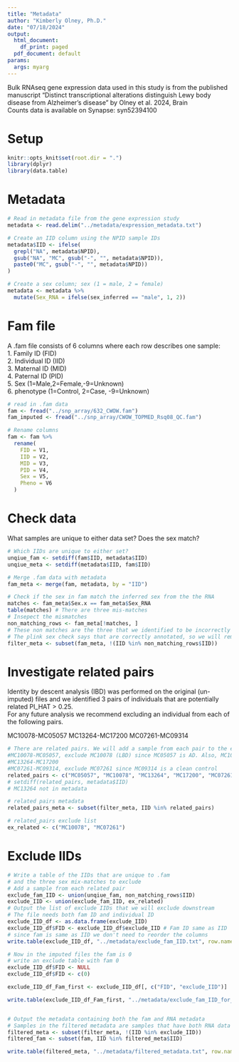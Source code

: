 ```yaml
---
title: "Metadata"
author: "Kimberly Olney, Ph.D."
date: "07/18/2024"
output:
  html_document:
    df_print: paged
  pdf_document: default
params:
  args: myarg
---
```


Bulk RNAseq gene expression data used in this study is from the published manuscript "Distinct transcriptional alterations distinguish Lewy body disease from Alzheimer’s disease" by Olney et al. 2024, Brain\
Counts data is available on Synapse: syn52394100\

# Setup
```r
knitr::opts_knit$set(root.dir = ".")
library(dplyr)
library(data.table)
```

# Metadata
```r
# Read in metadata file from the gene expression study
metadata <- read.delim("../metadata/expression_metadata.txt")

# Create an IID column using the NPID sample IDs
metadata$IID <- ifelse(
  grepl("NA", metadata$NPID),
  gsub("NA", "MC", gsub("-", "", metadata$NPID)),
  paste0("MC", gsub("-", "", metadata$NPID))
)

# Create a sex column; sex (1 = male, 2 = female)
metadata <- metadata %>%
  mutate(Sex_RNA = ifelse(sex_inferred == "male", 1, 2))
```

# Fam file
A .fam file consists of 6 columns where each row describes one sample:\
1. Family ID (FID)\
2. Individual ID (IID)\
3. Maternal ID (MID)\
4. Paternal ID (PID)\
5. Sex (1=Male,2=Female,-9=Unknown)\
6. phenotype (1=Control, 2=Case, -9=Unknown)\
```r
# read in .fam data
fam <- fread("../snp_array/632_CWOW.fam")
fam_imputed <- fread("../snp_array/CWOW_TOPMED_Rsq08_QC.fam")

# Rename columns
fam <- fam %>%
  rename(
    FID = V1,
    IID = V2, 
    MID = V3,
    PID = V4, 
    Sex = V5,
    Pheno = V6
  )
```

# Check data 
What samples are unique to either data set?
Does the sex match?
```r
# Which IIDs are unique to either set? 
unqiue_fam <- setdiff(fam$IID, metadata$IID)
unqiue_meta <- setdiff(metadata$IID, fam$IID)

# Merge .fam data with metadata
fam_meta <- merge(fam, metadata, by = "IID")

# Check if the sex in fam match the inferred sex from the the RNA
matches <- fam_meta$Sex.x == fam_meta$Sex_RNA
table(matches) # There are three mis-matches
# Insepect the mismatches
non_matching_rows <- fam_meta[!matches, ]
# These non matches are the three that we identified to be incorrectly sex annotated in the RNA expression. 
# The plink sex check says that are correctly annotated, so we will remove so as to not cause downstream issues.
filter_meta <- subset(fam_meta, !(IID %in% non_matching_rows$IID))
```

# Investigate related pairs
Identity by descent analysis (IBD) was performed on the original (un-imputed) files and we identified 3 pairs of individuals that are potentially related PI_HAT > 0.25.\
For any future analysis we recommend excluding an individual from each of the following pairs.

MC10078-MC05057
MC13264-MC17200
MC07261-MC09314

```r
# There are related pairs. We will add a sample from each pair to the exclude list
#MC10078-MC05057, exclude MC10078 (LBD) since MC05057 is AD. Also, MC10078 has poor RIN
#MC13264-MC17200
#MC07261-MC09314, exclude MC07261 since MC09314 is a clean control 
related_pairs <- c("MC05057", "MC10078", "MC13264", "MC17200", "MC07261", "MC09314")
# setdiff(related_pairs, metadata$IID)
# MC13264 not in metadata 

# related pairs metadata
related_pairs_meta <- subset(filter_meta, IID %in% related_pairs)

# related_pairs exclude list
ex_related <- c("MC10078", "MC07261")
```

# Exclude IIDs
```r
# Write a table of the IIDs that are unique to .fam 
# and the three sex mix-matches to exclude
# Add a sample from each related pair 
exclude_fam_IID <- union(unqiue_fam, non_matching_rows$IID)
exclude_IID <- union(exclude_fam_IID, ex_related)
# Output the list of exclude IIDs that we will exclude downstream
# The file needs both fam ID and individual ID
exclude_IID_df <- as.data.frame(exclude_IID)
exclude_IID_df$FID <- exclude_IID_df$exclude_IID # Fam ID same as IID
# since fam is same as IID we don't need to reorder the columns
write.table(exclude_IID_df, "../metadata/exclude_fam_IID.txt", row.names = FALSE, quote = FALSE, col.names = FALSE)

# Now in the imputed files the fam is 0
# write an exclude table with fam 0 
exclude_IID_df$FID <- NULL
exclude_IID_df$FID <- c(0)

exclude_IID_df_Fam_first <- exclude_IID_df[, c("FID", "exclude_IID")]

write.table(exclude_IID_df_Fam_first, "../metadata/exclude_fam_IID_for_imputed_files.txt", row.names = FALSE, quote = FALSE, col.names = FALSE)


# Output the metadata containing both the fam and RNA metadata
# Samples in the filtered metadata are samples that have both RNA data and SNP data
filtered_meta <- subset(filter_meta, !(IID %in% exclude_IID))
filtered_fam <- subset(fam, IID %in% filtered_meta$IID)

write.table(filtered_meta, "../metadata/filtered_metadata.txt", row.names = FALSE, quote = FALSE)
```


